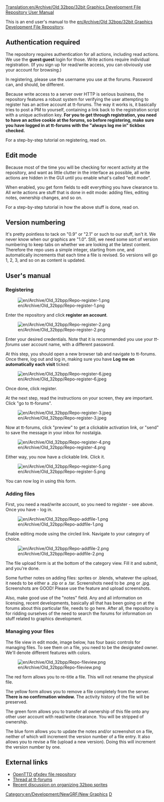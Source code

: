 [[Translation:en/Archive/Old 32bpp/32bit Graphics Development File Repository User Manual]]


This is an end user's manual to the [[en/Archive/Old 32bpp/32bit Graphics Development File Repository]].

==Authentication required==

The repository requires authentication for all actions, including read actions. We use the '''guest:guest''' login for those. Write actions require individual registration. (If you sign up for read/write access, you can obviously use your account for browsing.)

In registering, please use the username you use at the forums. Password can, and should, be different.

Because write access to a server over HTTP is serious business, the repository features a robust system for verifying the user attempting to register has an active account at tt-forums. The way it works is, it basically tries to post a PM to yourself, containing a link back to the registration script with a unique activation key. '''For you to get through registration, you need to have an active cookie at the forums, so before registering, make sure you have logged in at tt-forums with the "always log me in" tickbox checked.'''

For a step-by-step tutorial on registering, read on.

==Edit mode==

Because most of the time you will be checking for recent activity at the repository, and want as little clutter in the interface as possible, all write actions are hidden in the GUI until you enable what's called "edit mode".

When enabled, you get form fields to edit everything you have clearance to. All write actions are stuff that is done in edit mode: adding files, editing notes, ownership changes, and so on.

For a step-by-step tutorial in how the above stuff is done, read on.

==Version numbering==

It's pretty pointless to tack on "0.9" or "2.1" or such to our stuff, isn't it. We never know when our graphics are "1.0". Still, we need some sort of version numbering to keep tabs on whether we are looking at the latest content. Therefore the repo uses a simple integer, starting from one, and automatically increments that each time a file is revised. So versions will go 1, 2, 3, and so on as content is updated.

==User's manual==

{{en/Outdated}}

===Registering===

[[File:en/Archive/Old 32bpp/Repo-register-1.png]]

Enter the repository and click '''register an account'''.

[[File:en/Archive/Old 32bpp/Repo-register-2.png]]

Enter your desired credentials. Note that it is recommended you use your ''tt-forums'' user account name, with a different password.

At this step, you should open a new browser tab and navigate to tt-forums. Once there, log out and log in, making sure you have '''Log me on automatically each visit''' ticked:

[[File:en/Archive/Old 32bpp/Repo-register-6.jpeg]]

Once done, click register.

At the next step, read the instructions on your screen, they are important. Click "go to tt-forums".

[[File:en/Archive/Old 32bpp/Repo-register-3.jpeg]]

Now at tt-forums, click "preview" to get a clickable activation link, or "send" to save the message in your inbox for nostalgia. 

[[File:en/Archive/Old 32bpp/Repo-register-4.png]]

Either way, you now have a clickable link. Click it.

[[File:en/Archive/Old 32bpp/Repo-register-5.png]]

You can now log in using this form.

===Adding files===

First, you need a read/write account, so you need to register - see above. Once you have - log in.

[[File:en/Archive/Old 32bpp/Repo-addfile-1.png]]

Enable editing mode using the circled link. Navigate to your category of choice.

[[File:en/Archive/Old 32bpp/Repo-addfile-2.png]]

The file upload form is at the bottom of the category view. Fill it and submit, and you're done.

Some further notes on adding files: sprites or .blends, whatever the upload, it needs to be either a .zip or a .tar. Screenshots need to be .png or .jpg. Screenshots are GOOD! Please use the feature and upload screenshots.

Also, make good use of the "notes" field. Any and all information on licensing, recent developments, basically all that has been going on at the forums about this particular file, needs to go here. After all, the repository is for ridding ourselves of the need to search the forums for information on stuff related to graphics development.

===Managing your files===

The file view in edit mode, image below, has four basic controls for managing files. To see them on a file, you need to be the designated owner. We'll denote different features with colors.

[[File:en/Archive/Old 32bpp/Repo-fileview.png]]

The red form allows you to re-title a file. This will not rename the physical file.

The yellow form allows you to remove a file completely from the server. '''There is no confirmation window.''' The activity history of the file will be preserved.

The green form allows you to transfer all ownership of this file onto any other user account with read/write clearance. You will be stripped of ownership.

The blue form allows you to update the notes and/or screenshot on a file, neither of which will increment the version number of a file entry. It also allows you to revise a file (upload a new version). Doing this will increment the version number by one.

==External links==

* [http://jupix.info/openttd/gfxdev-repo OpenTTD gfxdev file repository]
* [http://www.tt-forums.net/viewtopic.php?f=36&t=42293 Thread at tt-forums]
* [http://www.tt-forums.net/viewtopic.php?f=36&t=33496&start=60 Recent discussion on organizing 32bpp sprites]


{{en/Community/NewGRF/Navbox Graphics Development}}

[[Category:en/Development/NewGRF/New Graphics]][[Category:en/Community/NewGRF/32bpp Graphics Developer resources|D]]